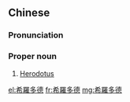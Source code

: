 {{also|希罗多德}}
==Chinese==
{{zh-forms|s=希罗多德|gloss=-}}

===Pronunciation===
{{zh-pron
|m=Xīluóduōdé
|c=hei1 lo4 do1 dak1
|cat=pn
}}

===Proper noun===
{{zh-proper noun}}

# [[Herodotus]]

{{zh-cat|Individuals}}

[[el:希羅多德]]
[[fr:希羅多德]]
[[mg:希羅多德]]